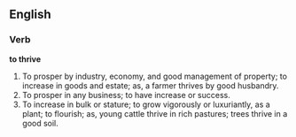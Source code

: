 ==English==

===Verb===

'''to thrive'''

#To prosper by industry, economy, and good management of property; to increase in goods and estate; as, a farmer thrives by good husbandry.
#To prosper in any business; to have increase or success.
#To increase in bulk or stature; to grow vigorously or luxuriantly, as a plant; to flourish; as, young cattle thrive in rich pastures; trees thrive in a good soil.